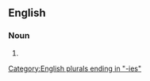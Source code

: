 ==English==

===Noun===
{{head|en|noun form}}

# {{plural of|en|immorality}}

[[Category:English plurals ending in "-ies"]]